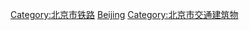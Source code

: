 {{Commonscat|Train stations in Beijing}}
[[Category:北京市铁路|Category:北京市铁路]]
[[Category:中國大陸各行政區鐵路車站|Beijing]]
[[Category:北京市交通建筑物|Category:北京市交通建筑物]]